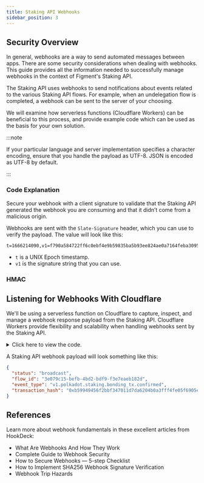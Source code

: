 ```yaml
---
title: Staking API Webhooks
sidebar_position: 3
---
```




## Security Overview

In general, webhooks are a way to send automated messages between apps.
There are some security considerations when dealing with webhooks.
This guide provides all the information needed to successfully manage webhooks in the context of Figment's Staking API.

The Staking API uses webhooks to send notifications about events related to the various Staking API flows.
For example, when an undelegation flow is completed, a webhook can be sent to the server of your choosing.

We will examine how serverless functions (Cloudflare Workers) can be beneficial to this process, and provide example code which can be used as the basis for your own solution.

:::note

If your particular language and server implementation specifies a character encoding, ensure that you handle the payload as UTF-8.
JSON is encoded as UTF-8 by default.

:::

<!-- <details><summary>Click here for more details</summary>

Click on the thumbnail image below to view a demonstration recording on ASCIInema (this will open a new tab):
<a href="https://asciinema.org/a/HaZ78Y4wuzJV7ohfmCaNDceW0?autoplay=1"><img src="https://asciinema.org/a/HaZ78Y4wuzJV7ohfmCaNDceW0.png" width="700" className="shadow--tl inline-image"/></a>

</details> -->

### Code Explanation

Secure your webhook with a client signature to validate that the Staking API generated the webhook you are consuming and that it didn’t come from a malicious origin.

Webhooks are sent with the `Slate-Signature` header, which you can use to verify the payload. The value will look like this:

```text
t=1666214090,v1=f790a584722ff6c0ebf4e9b59835ba5b93ee824ae0a7164feba30953d6b52cee
```

- `t` is a UNIX Epoch timestamp.
- `v1` is the signature string that you can use.

### HMAC

## Listening for Webhooks With Cloudflare

We'll be using a serverless function on Cloudflare to capture, inspect, and manage a webhook response payload from the Staking API.
Cloudflare Workers provide flexibility and scalability when handling webhooks sent by the Staking API.

<details><summary>Click here to view the code.</summary>

```js title="Example Cloudflare Worker"
"use strict";
(() => {
  // src/index.ts
  (() => {
    addEventListener("fetch", (event) => {
      event.respondWith(handleRequest(event.request));
    });
    async function handleRequest(request) {
      const headers = request.headers;
      const data = await request.json();
      try {
        if (data) {
          console.log(WEBHOOK_SECRET);
          let sig = headers.get("Slate-Signature");
          console.log(sig);
          let splitsig = sig.split(",");
          console.log("sigsplit", splitsig);
          var whSecret = new TextEncoder().encode(WEBHOOK_SECRET);
          var sign = new TextEncoder().encode(splitsig[1]);
          var jsonData = new TextEncoder().encode(JSON.stringify(data));
          let akey = whSecret;
          console.log(akey);
          console.log(sign);
          console.log("Encoded data:", jsonData);
          let ckey = await crypto.subtle.importKey(
            "raw",
            akey,
            { name: "HMAC", hash: "SHA-256" },
            false,
            ["verify"]
          );
          let hmac = await crypto.subtle.verify("HMAC", ckey, sign, jsonData);
          console.log("Should be true: ", hmac);
          for (const [key, value] of Object.entries(data)) {
            console.log(`${key}: ${value}`);
          }
          console.log("Request Headers:\n");
          for (var pair of request.headers.entries()) {
            console.log(pair[0] + ": " + pair[1]);
          }
          console.log("Incoming payload:", data);
          return new Response(JSON.stringify(data, null, 2), {
            headers: { "content-type": "text/plain" },
          });
        }
      } catch (error) {
        console.log(error);
        return new Response(error, {
          headers: { "content-type": "text/plain" },
        });
      }
    }
  })();
})();
//# sourceMappingURL=index.js.map
```

</details>

A Staking API webhook payload will look something like this:

```json title="Sample Staking API Webhook Payload"
{
  "status": "broadcast",
  "flow_id": "3e079c15-befb-4bd2-bdf9-f3e7eaeb182d",
  "event_type": "v1.polkadot.staking.bonding_tx.confirmed",
  "transaction_hash": "0xb59949456f2bbf347011d7da6204b0a3fff4fe05f6905e1bef533e482e9bf346"
}
```

## References

Learn more about webhook fundamentals in these excellent articles from HookDeck:

- <Link to="https://hookdeck.com/webhooks/guides/what-are-webhooks-how-they-work">
    What Are Webhooks And How They Work
  </Link>
- <Link to="https://hookdeck.com/webhooks/guides/complete-guide-to-webhook-security">
    Complete Guide to Webhook Security
  </Link>
- <Link to="https://hookdeck.com/webhooks/guides/webhooks-security-checklist">
    How to Secure Webhooks &mdash; 5-step Checklist
  </Link>
- <Link to="https://hookdeck.com/webhooks/guides/how-to-implement-sha256-webhook-signature-verification">
    How to Implement SHA256 Webhook Signature Verification
  </Link>
- <Link to="https://cjav.dev/posts/webhook-trip-hazards/">
    Webhook Trip Hazards
  </Link>
